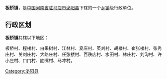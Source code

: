 {{中国乡级行政区
| 行政区全称 = 板桥镇 
| 景观照片文件名 =
| 景观照片描述 =
| 汉语拼音 =
| 通用拼音 =
| 注音符號 =
| 其它标音类型1 =
| 其它标音1 =
| 其它标音类型2 =
| 其它标音2 =
| 其它语言类型1 =
| 其它语言地名1 =
| 其它语言类型2 =
| 其它语言地名2 =
| 上级行政区 = [[河南省|河南省]][[驻马店市|驻马店市]][[泌阳县|泌阳县]]
| 行政区类别 = [[乡镇|乡镇]]
| 行政区划代码 =
| 地理坐标 =
| 总面积 =
| 户籍人口 =
| 户籍人口年份 =
| 常住人口 =
| 常住人口年份 =
| 人口密度 =
| 行政区划 =
| 官方网站 =
| 政府驻地 =
| 邮政编码 =
| 毗邻行政区 =
| 位置图文件名 =
| 位置图描述 =
}}
'''板桥镇 '''，是[[中华人民共和国|中国]][[河南省|河南省]][[驻马店市|驻马店市]][[泌阳县|泌阳县]]下辖的一个[[乡镇|乡镇]]级行政单位。

== 行政区划 ==
'''板桥镇 '''共辖以下地区：

板桥村、程楼村、白果树村、江林村、夏庄村、英刘村、胡楼村、崔张楼村、张秀庄村、关刘庄村、大路庄村、任张楼村、百秩店村、水田村、林庄村、刘沟村、许小庄村、口门村、陡嘴村、马冲村。

{{河南小作品}}
{{泌阳县行政区划}}

[[Category:泌阳县|Category:泌阳县]]